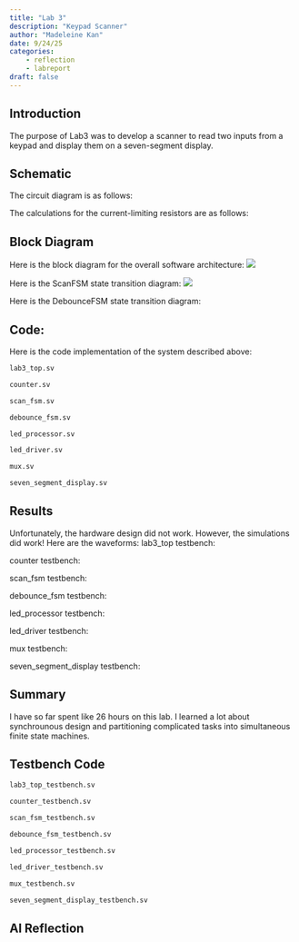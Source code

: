 ```yaml
---
title: "Lab 3"
description: "Keypad Scanner"
author: "Madeleine Kan"
date: 9/24/25
categories:
    - reflection
    - labreport
draft: false
---
```

## Introduction
The purpose of Lab3 was to develop a scanner to read two inputs from a keypad and display them on a seven-segment display.

## Schematic
The circuit diagram is as follows:

The calculations for the current-limiting resistors are as follows:

## Block Diagram
Here is the block diagram for the overall software architecture:
![](images\block_diagram.png)

Here is the ScanFSM state transition diagram:
![](images\scan_fsm.png)

Here is the DebounceFSM state transition diagram:

## Code:
Here is the code implementation of the system described above:
```systemverilog
lab3_top.sv
```

```systemverilog
counter.sv
```

```systemverilog
scan_fsm.sv
```

```systemverilog
debounce_fsm.sv
```

```systemverilog
led_processor.sv
```

```systemverilog
led_driver.sv
```

```systemverilog
mux.sv
```

```systemverilog
seven_segment_display.sv
```

## Results
Unfortunately, the hardware design did not work. However, the simulations did work! Here are the waveforms:
lab3_top testbench:

counter testbench:

scan_fsm testbench:

debounce_fsm testbench:

led_processor testbench:

led_driver testbench:

mux testbench:

seven_segment_display testbench:

## Summary
I have so far spent like 26 hours on this lab. I learned a lot about synchrounous design and partitioning complicated tasks into simultaneous finite state machines.

## Testbench Code
```systemverilog
lab3_top_testbench.sv
```

```systemverilog
counter_testbench.sv
```

```systemverilog
scan_fsm_testbench.sv
```

```systemverilog
debounce_fsm_testbench.sv
```

```systemverilog
led_processor_testbench.sv
```

```systemverilog
led_driver_testbench.sv
```

```systemverilog
mux_testbench.sv
```

```systemverilog
seven_segment_display_testbench.sv
```

## AI Reflection
